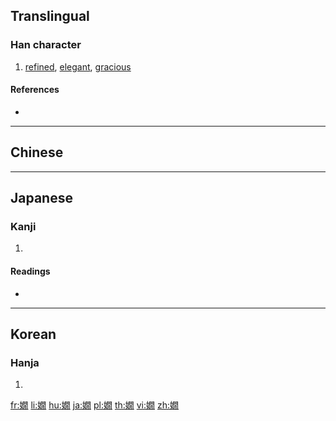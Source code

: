 {{also|嫻|娴}}
==Translingual==

===Han character===
{{Han char|rn=38|rad=女|as=12|sn=15|four=47420|canj=VANB|ids=⿰女閒}}

# [[refined]], [[elegant]], [[gracious]]

====References====
* {{Han ref|kx=0271.030|dkj=06710|dj=0538.380|hdz=21082.180|uh=5AFA|ud=23290}}

----

==Chinese==
{{zh-see|嫻|v}}

----

==Japanese==

===Kanji===
{{ja-kanji|grade=|rs=女12}}

# {{defn|lang=ja|sort=女12}}

====Readings====
* {{ja-readings|on=[[かん]] (kan)|kun=[[みやびやか]] (miyabiyaka)}}

----

==Korean==

===Hanja===
{{ko-hanja|hangeul=한|rv=han|mr=han}}

# {{defn|lang=ko|sort=女12}}

[[fr:嫺]]
[[li:嫺]]
[[hu:嫺]]
[[ja:嫺]]
[[pl:嫺]]
[[th:嫺]]
[[vi:嫺]]
[[zh:嫺]]